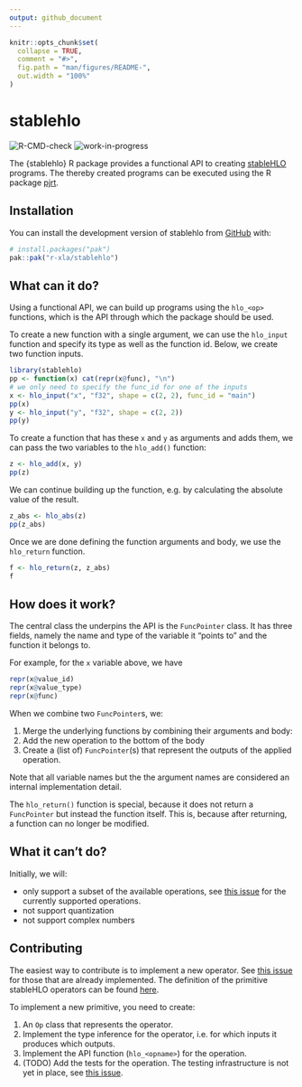 ```yaml
---
output: github_document
---
```


<!-- README.md is generated from README.Rmd. Please edit that file -->

```r
knitr::opts_chunk$set(
  collapse = TRUE,
  comment = "#>",
  fig.path = "man/figures/README-",
  out.width = "100%"
)
```

# stablehlo

<!-- badges: start -->
![R-CMD-check](https://github.com/r-xla/stablehlo/actions/workflows/R-CMD-check.yaml/badge.svg)
![work-in-progress](https://img.shields.io/badge/status-work%20in%20progress-yellow)
<!-- badges: end -->

The {stablehlo} R package provides a functional API to creating [stableHLO](https://github.com/openxla/stablehlo) programs.
The thereby created programs can be executed using the R package [pjrt](https://github.com/r-xla/pjrt).

## Installation

You can install the development version of stablehlo from [GitHub](https://github.com/) with:

``` r
# install.packages("pak")
pak::pak("r-xla/stablehlo")
```

## What can it do?

Using a functional API, we can build up programs using the `hlo_<op>` functions, which is the API through which the package should be used.

To create a new function with a single argument, we can use the `hlo_input` function and specify its type as well as the function id.
Below, we create two function inputs.

```r
library(stablehlo)
pp <- function(x) cat(repr(x@func), "\n")
# we only need to specify the func_id for one of the inputs
x <- hlo_input("x", "f32", shape = c(2, 2), func_id = "main")
pp(x)
y <- hlo_input("y", "f32", shape = c(2, 2))
pp(y)
```

To create a function that has these `x` and `y` as arguments and adds them, we can pass the two variables to the `hlo_add()` function:

```r
z <- hlo_add(x, y)
pp(z)
```

We can continue building up the function, e.g. by calculating the absolute value of the result.

```r
z_abs <- hlo_abs(z)
pp(z_abs)
```

Once we are done defining the function arguments and body, we use the `hlo_return` function.

```r
f <- hlo_return(z, z_abs)
f
```

## How does it work?

The central class the underpins the API is the `FuncPointer` class.
It has three fields, namely the name and type of the variable it "points to" and the function it belongs to.

For example, for the `x` variable above, we have

```r
repr(x@value_id)
repr(x@value_type)
repr(x@func)
```

When we combine two `FuncPointer`s, we:

1. Merge the underlying functions by combining their arguments and body:
2. Add the new operation to the bottom of the body
3. Create a (list of) `FuncPointer`(s) that represent the outputs of the applied operation.

Note that all variable names but the the argument names are considered an internal implementation detail.

The `hlo_return()` function is special, because it does not return a `FuncPointer` but instead the function itself.
This is, because after returning, a function can no longer be modified.

## What it can't do?

Initially, we will:

- only support a subset of the available operations, see [this issue](https://github.com/r-xla/stablehlo/issues/6) for the currently supported operations.
- not support quantization
- not support complex numbers

## Contributing

The easiest way to contribute is to implement a new operator.
See [this issue](https://github.com/r-xla/stablehlo/issues/6) for those that are already implemented.
The definition of the primitive stableHLO operators can be found [here](https://openxla.org/stablehlo/spec#ops).

To implement a new primitive, you need to create:

1. An `Op` class that represents the operator.
2. Implement the type inference for the operator, i.e. for which inputs it produces which outputs.
3. Implement the API function (`hlo_<opname>`) for the operation.
4. (TODO) Add the tests for the operation.
   The testing infrastructure is not yet in place, see [this issue](https://github.com/r-xla/stablehlo/issues/9).
